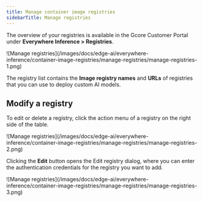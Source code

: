 ---
title: Manage container image registries
sidebarTitle: Manage registries
---

The overview of your registries is available in the Gcore Customer Portal under **Everywhere Inference > Registries**.


<Frame>![Manage registries](/images/docs/edge-ai/everywhere-inference/container-image-registries/manage-registries/manage-registries-1.png)</Frame>



The registry list contains the **Image registry names** and **URLs** of registries that you can use to deploy custom AI models.

## Modify a registry

To edit or delete a registry, click the action menu of a registry on the right side of the table.


<Frame>![Manage registries](/images/docs/edge-ai/everywhere-inference/container-image-registries/manage-registries/manage-registries-2.png)</Frame>



Clicking the **Edit** button opens the Edit registry dialog, where you can enter the authentication credentials for the registry you want to add.


<Frame>![Manage registries](/images/docs/edge-ai/everywhere-inference/container-image-registries/manage-registries/manage-registries-3.png)</Frame>